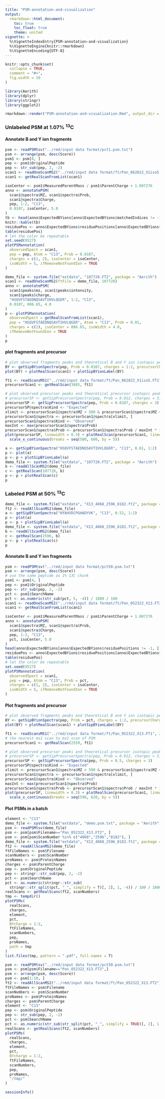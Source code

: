 ```yaml
---
title: "PSM-annotation-and-visualization"
output:
  rmarkdown::html_document:
    toc: true
    toc_float: true
    theme: united
vignette: >
  %\VignetteIndexEntry{PSM-annotation-and-visualization}
  %\VignetteEngine{knitr::rmarkdown}
  %\VignetteEncoding{UTF-8}
---
```


```r
knitr::opts_chunk$set(
  collapse = TRUE,
  comment = "#>",
  fig.width = 10
)
```

```r
library(Aerith)
library(dplyr)
library(stringr)
library(ggplot2)
```

```r
rmarkdown::render("PSM-annotation-and-visualization.Rmd", output_dir = "../doc/")
```

### Unlabeled PSM at 1.07% ^13^C 

#### Annotate B and Y ion fragments

```r
psm <- readPSMtsv("../rmd/input data format/pct1.psm.txt")
psm <- arrange(psm, desc(Score))
psm1 <- psm[8, ]
pep <- psm1$OriginalPeptide
pep <- str_sub(pep, 2, -2)
scan1 <- readOneScanMS2("../rmd/input data format/ft/Pan_062822_X1iso5.FT2", psm1$ScanNumber)
scan1 <- getRealScanFromList(scan1)
```

```r
isoCenter <- psm1$MeasuredParentMass / psm1$ParentCharge + 1.007276
anno <- annotatePSM(
  scan1@spectra$MZ, scan1@spectra$Prob,
  scan1@spectra$Charge,
  pep, 1:2, "C13",
  0.0107, isoCenter, 5.0
)
tb <- head(anno$ExpectedBYions[anno$ExpectedBYions$matchedIndices != -1, ])
knitr::kable(tb)
residuePos <- anno$ExpectedBYions$residuePositions[anno$ExpectedBYions$matchedIndices != -1]
table(residuePos)
# let the color be repeatable
set.seed(9527)
plotPSMannotation(
  observedSpect = scan1,
  pep = pep, Atom = "C13", Prob = 0.0107,
  charges = c(1, 2), isoCenter = isoCenter,
  isoWidth = 5, ifRemoveNotFoundIon = TRUE
)
```

```r
demo_file <- system.file("extdata", "107728.FT2", package = "Aerith")
scan1 <- readOneScanMS2(ftFile = demo_file, 107728)
anno <- annotatePSM(
  scan1$peaks$mz, scan1$peaks$intensity,
  scan1$peaks$charge,
  "HSQVFSTAEDNQSAVTIHVLQGER", 1:2, "C13",
  0.0107, 886.65, 4.0
)
p <- plotPSMannotation(
  observedSpect = getRealScanFromList(scan1),
  pep = "HSQVFSTAEDNQSAVTIHVLQGER", Atom = "C13", Prob = 0.01,
  charges = c(2), isoCenter = 886.65, isoWidth = 4.0,
  ifRemoveNotFoundIon = TRUE
)
p
```

#### plot fragments and precursor

```r
# plot observed fragments peaks and theoretical B and Y ion isotopic peaks
BY <- getSipBYionSpectra(pep, Prob = 0.0107, charges = 1:2, precursorCharges = 3)
plot(BY) + plotRealScan(scan1) + plotSipBYionLabel(BY)
```

```r
ft1 <- readScansMS1("../rmd/input data format/ft/Pan_062822_X1iso5.FT1", 3500, 3890)
precursorScan1 <- getRealScan(3885, ft1)

# plot observed precursor peaks and theoretical precursor isotopic peaks
# precursorSP <- getSipPrecursorSpectra(pep, Prob = 0.012, charges = 3)
precursorSP <- getSipPrecursorSpectra(pep, Prob = 0.0107, charges = 3)
precursorSP@spectra$Kind <- "Expected"
xlimit <- precursorScan1@spectra$MZ > 580 & precursorScan1@spectra$MZ < 600
precursorScan1@spectra <- precursorScan1@spectra[xlimit, ]
precursorScan1@spectra$Kind <- "Observed"
maxInt <- max(precursorScan1@spectra$Prob)
precursorScan1@spectra$Prob <- precursorScan1@spectra$Prob / maxInt * 100
plot(precursorSP, linewidth = 0.3) + plotRealScan(precursorScan1, linewidth = 0.3) +
  scale_x_continuous(breaks = seq(580, 600, by = 5))
```

```r
a <- getSipBYionSpectra("HSQVFSTAEDNQSAVTIHVLQGER", "C13", 0.01, 1:2)
p <- plot(a)
p <- p + plotSipBYionLabel(a)
demo_file <- system.file("extdata", "107728.FT2", package = "Aerith")
b <- readAllScanMS2(demo_file)
c <- getRealScan(107728, b)
p <- p + plotRealScan(c)
p
```

### Labeled PSM at 50% ^13^C 

```r
demo_file <- system.file("extdata", "X13_4068_2596_8182.ft2", package = "Aerith")
ft2 <- readAllScanMS2(demo_file)
a <- getSipBYionSpectra("HYAHVDCPGHADYVK", "C13", 0.52, 1:2)
p <- plot(a)
p <- p + plotSipBYionLabel(a)
demo_file <- system.file("extdata", "X13_4068_2596_8182.ft2", package = "Aerith")
b <- readAllScanMS2(demo_file)
c <- getRealScan(2596, b)
p <- p + plotRealScan(c)
p
```

#### Annotate B and Y ion fragments

```r
psm <- readPSMtsv("../rmd/input data format/pct50.psm.txt")
psm <- arrange(psm, desc(Score))
# use the same peptide as 1% 13C chunk
psm1 <- psm[4, ]
pep <- psm1$OriginalPeptide
pep <- str_sub(pep, 2, -2)
pct <- psm1$SearchName
pct <- as.numeric(str_sub(pct, 5, -4)) / 1000 / 100
scan1 <- readOneScanMS2("../rmd/input data format/ft/Pan_052322_X13.FT2", psm1$ScanNumber)
scan1 <- getRealScanFromList(scan1)
```

```r
isoCenter <- psm1$MeasuredParentMass / psm1$ParentCharge + 1.007276
anno <- annotatePSM(
  scan1@spectra$MZ, scan1@spectra$Prob,
  scan1@spectra$Charge,
  pep, 1:2, "C13",
  pct, isoCenter, 5.0
)
head(anno$ExpectedBYions[anno$ExpectedBYions$residuePositions != -1, ])
residuePos <- anno$ExpectedBYions$residuePositions[anno$ExpectedBYions$matchedIndices != -1]
table(residuePos)
# let the color be repeatable
set.seed(9527)
plotPSMannotation(
  observedSpect = scan1,
  pep = pep, Atom = "C13", Prob = pct,
  charges = c(1, 2), isoCenter = isoCenter,
  isoWidth = 5, ifRemoveNotFoundIon = TRUE
)
```

#### Plot fragments and precursor

```r
# plot observed fragments peaks and theoretical B and Y ion isotopic peaks
BY <- getSipBYionSpectra(pep, Prob = pct, charges = 1:2, precursorCharges = 3)
plot(BY) + plotRealScan(scan1) + plotSipBYionLabel(BY)
```

```r
ft1 <- readScansMS1("../rmd/input data format/ft/Pan_052322_X13.FT1", 2000, 2561)
# the nearest ms1 scan to ms2 scan of PSM
precursorScan1 <- getRealScan(2559, ft1)

# plot observed precursor peaks and theoretical precursor isotopic peaks
# precursorSP <- getSipPrecursorSpectra(pep, Prob = 0.012, charges = 3)
precursorSP <- getSipPrecursorSpectra(pep, Prob = 0.5, charges = 3)
precursorSP@spectra$Kind <- "Expected"
xlimit <- precursorScan1@spectra$MZ > 590 & precursorScan1@spectra$MZ < 620
precursorScan1@spectra <- precursorScan1@spectra[xlimit, ]
precursorScan1@spectra$Kind <- "Observed"
maxInt <- max(precursorScan1@spectra$Prob)
precursorScan1@spectra$Prob <- precursorScan1@spectra$Prob / maxInt * 100
plot(precursorSP, linewidth = 0.3) + plotRealScan(precursorScan1, linewidth = 0.3) +
  scale_x_continuous(breaks = seq(590, 620, by = 5))
```

#### Plot PSMs in a batch

```r
element <- "C13"
demo_file <- system.file("extdata", "demo.psm.txt", package = "Aerith")
psm <- readPSMtsv(demo_file)
psm <- psm[psm$Filename=="Pan_052322_X13.FT2", ]
psm <- psm[psm$ScanNumber %in% c("4068","2596","8182"), ]
demo_file <- system.file("extdata", "X13_4068_2596_8182.ft2", package = "Aerith")
ft2 <- readAllScanMS2(demo_file)
ftFileNames <- psm$Filename
scanNumbers <- psm$ScanNumber
proNames <- psm$ProteinNames
charges <- psm$ParentCharge
pep <- psm$OriginalPeptide
pep <- stringr::str_sub(pep, 2, -2)
pct <- psm$SearchName
pct <- as.numeric(stringr::str_sub(
  stringr::str_split(pct, "_", simplify = T)[, 2], 1, -4)) / 100 / 1000
realScans <- getRealScans(ft2, scanNumbers)
tmp <- tempdir()
plotPSMs(
  realScans,
  charges,
  element,
  pct,
  BYcharge = 1:2,
  ftFileNames,
  scanNumbers,
  pep,
  proNames,
  path = tmp
)
list.files(tmp, pattern = ".pdf", full.names = T)
```

```r
psm <- readPSMtsv("../rmd/input data format/pct50.psm.txt")
psm <- psm[psm$Filename=="Pan_052322_X13.FT2",]
psm <- arrange(psm, desc(Score))
psm <- psm[1:10, ]
ft2 <- readAllScanMS2("../rmd/input data format/ft/Pan_052322_X13.FT2")
ftFileNames <- psm$Filename
scanNumbers <- psm$ScanNumber
proNames <- psm$ProteinNames
charges <- psm$ParentCharge
element <- "C13"
pep <- psm$OriginalPeptide
pep <- str_sub(pep, 2, -2)
pct <- psm$SearchName
pct <- as.numeric(str_sub(str_split(pct, "_", simplify = TRUE)[, 2], 1, -4)) / 100 /1000
realScans <- getRealScans(ft2, scanNumbers)
plotPSMs(
  realScans,
  charges,
  element,
  pct,
  BYcharge = 1:2,
  ftFileNames,
  scanNumbers,
  pep,
  proNames,
  "/tmp/"
)
```



```r
sessionInfo()
```
